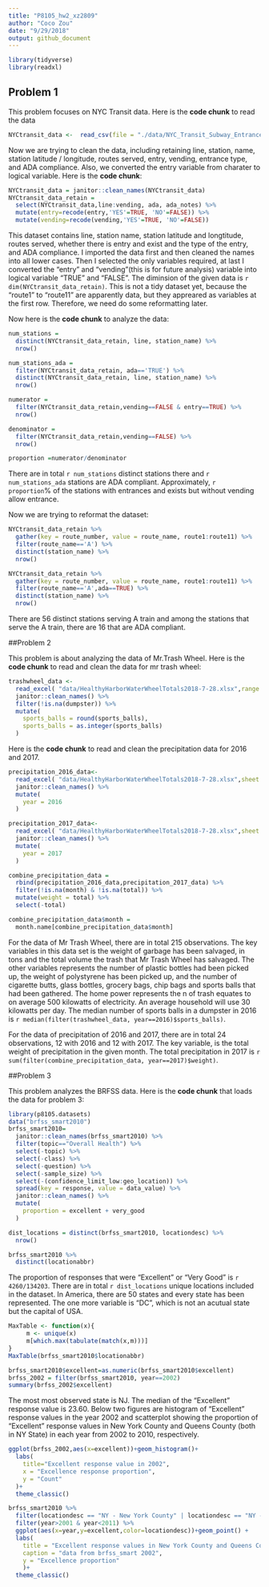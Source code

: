 ```yaml
---
title: "P8105_hw2_xz2809"
author: "Coco Zou"
date: "9/29/2018"
output: github_document
---
```


```r
library(tidyverse)
library(readxl)
```

## Problem 1

This problem focuses on NYC Transit data. Here is the **code chunk** to read the data
```r
NYCtransit_data <-  read_csv(file = "./data/NYC_Transit_Subway_Entrance_And_Exit_Data.csv")
```

Now we are trying to clean the data, including retaining line, station, name, station latitude / longitude, routes served, entry, vending, entrance type, and ADA compliance. Also, we converted the entry variable from charater to logical variable. Here is the **code chunk**:

```r
NYCtransit_data = janitor::clean_names(NYCtransit_data)
NYCtransit_data_retain = 
  select(NYCtransit_data,line:vending, ada, ada_notes) %>% 
  mutate(entry=recode(entry,'YES'=TRUE, 'NO'=FALSE)) %>% 
  mutate(vending=recode(vending,'YES'=TRUE, 'NO'=FALSE))
```

This dataset contains line, station name, station latitude and longtitude, routes served, whether there is entry and exist and the type of the entry, and ADA compliance. I imported the data first and then cleaned the names into all lower cases. Then I selected the only variables required, at last I converted the "entry" and "vending"(this is for future analysis) variable into logical variable "TRUE" and "FALSE". The diminsion of the given data is `r dim(NYCtransit_data_retain)`. This is not a tidy dataset yet, because the "route1" to "route11" are apparently data, but they appreared as variables at the first row. Therefore, we need do some reformatting later. 

Now here is the **code chunk** to analyze the data:

```r
num_stations = 
  distinct(NYCtransit_data_retain, line, station_name) %>% 
  nrow()

num_stations_ada = 
  filter(NYCtransit_data_retain, ada=='TRUE') %>% 
  distinct(NYCtransit_data_retain, line, station_name) %>% 
  nrow()

numerator = 
  filter(NYCtransit_data_retain,vending==FALSE & entry==TRUE) %>% 
  nrow()

denominator = 
  filter(NYCtransit_data_retain,vending==FALSE) %>% 
  nrow()

proportion =numerator/denominator
```

There are in total `r num_stations` distinct stations there and `r num_stations_ada` stations are ADA compliant. Approximately, `r proportion`% of the stations with entrances and exists but without vending allow entrance. 

Now we are trying to reformat the dataset:

```r
NYCtransit_data_retain %>% 
  gather(key = route_number, value = route_name, route1:route11) %>% 
  filter(route_name=='A') %>% 
  distinct(station_name) %>% 
  nrow()

NYCtransit_data_retain %>% 
  gather(key = route_number, value = route_name, route1:route11) %>% 
  filter(route_name=='A',ada==TRUE) %>% 
  distinct(station_name) %>% 
  nrow()
```
There are 56 distinct stations serving A train and among the stations that serve the A train, there are 16 that are ADA compliant.

##Problem 2

This problem is about analyzing the data of Mr.Trash Wheel. Here is the **code chunk** to read and clean the data for mr trash wheel:
```r
trashwheel_data <-  
  read_excel( "data/HealthyHarborWaterWheelTotals2018-7-28.xlsx",range = cell_cols("A:N"), ) %>% 
  janitor::clean_names() %>% 
  filter(!is.na(dumpster)) %>% 
  mutate(
    sports_balls = round(sports_balls),
    sports_balls = as.integer(sports_balls)
  )
```

Here is the **code chunk** to read and clean the precipitation data for 2016 and 2017. 
```r
precipitation_2016_data<-
  read_excel( "data/HealthyHarborWaterWheelTotals2018-7-28.xlsx",sheet = "2016 Precipitation", range = "A2:B15") %>% 
  janitor::clean_names() %>%
  mutate(
    year = 2016
  )

precipitation_2017_data<-
  read_excel( "data/HealthyHarborWaterWheelTotals2018-7-28.xlsx",sheet = "2017 Precipitation", range = "A2:B15") %>% 
  janitor::clean_names() %>%
  mutate(
    year = 2017
  )

combine_precipitation_data =
  rbind(precipitation_2016_data,precipitation_2017_data) %>% 
  filter(!is.na(month) & !is.na(total)) %>% 
  mutate(weight = total) %>% 
  select(-total)

combine_precipitation_data$month = 
  month.name[combine_precipitation_data$month] 
```

For the data of Mr Trash Wheel, there are in total 215 observations. The key variables in this data set is the weight of garbage has been salvaged, in tons and the total volume the trash that Mr Trash Wheel has salvaged. The other variables represents the number of plastic bottles had been picked up, the weight of polystyrene has been picked up, and the number of cigarette butts, glass bottles, grocery bags, chip bags and sports balls that had been gathered. The home power represents the n of trash equates to on average 500 kilowatts of electricity. An average household will use 30 kilowatts per day. The median number of sports balls in a dumpster in 2016 is `r median(filter(trashwheel_data, year==2016)$sports_balls)`. 

For the data of precipitation of 2016 and 2017, there are in total 24 observations, 12 with 2016 and 12 with 2017. The key variable, is the total weight of precipitation in the given month. The total precipitation in 2017 is `r sum(filter(combine_precipitation_data, year==2017)$weight)`. 

##Problem 3

This problem analyzes the BRFSS data. Here is the **code chunk** that loads the data for problem 3:
```r
library(p8105.datasets)
data("brfss_smart2010")
brfss_smart2010=
  janitor::clean_names(brfss_smart2010) %>% 
  filter(topic=="Overall Health") %>% 
  select(-topic) %>% 
  select(-class) %>% 
  select(-question) %>% 
  select(-sample_size) %>%
  select(-(confidence_limit_low:geo_location)) %>% 
  spread(key = response, value = data_value) %>% 
  janitor::clean_names() %>% 
  mutate(
    proportion = excellent + very_good
  )
```


```r
dist_locations = distinct(brfss_smart2010, locationdesc) %>% 
  nrow()

brfss_smart2010 %>% 
  distinct(locationabbr)
```
The proportion of responses that were “Excellent” or “Very Good" is `r 4260/134203`. There are in total `r dist_locations` unique locations included in the dataset. In America, there are 50 states and every state has been represented. The one more variable is "DC", which is not an acutual state but the capital of USA.

```r
MaxTable <- function(x){
     m <- unique(x)
     m[which.max(tabulate(match(x,m)))]
}
MaxTable(brfss_smart2010$locationabbr)
```


```r
brfss_smart2010$excellent=as.numeric(brfss_smart2010$excellent)
brfss_2002 = filter(brfss_smart2010, year==2002)
summary(brfss_2002$excellent)
```

The most most observed state is NJ. The median of the “Excellent” response value is 23.60. 
Below two figures are histogram of “Excellent” response values in the year 2002 and scatterplot showing the proportion of “Excellent” response values in New York County and Queens County (both in NY State) in each year from 2002 to 2010, respectively. 

```r
ggplot(brfss_2002,aes(x=excellent))+geom_histogram()+
  labs(
    title="Excellent response value in 2002",
    x = "Excellence response proportion",
    y = "Count"
  )+
  theme_classic()
```

```r
brfss_smart2010 %>% 
  filter(locationdesc == "NY - New York County" | locationdesc == "NY - Queens County") %>% 
  filter(year>2001 & year<2011) %>% 
  ggplot(aes(x=year,y=excellent,color=locationdesc))+geom_point() + 
  labs(
    title = "Excellent response values in New York County and Queens County",
    caption = "data from brfss_smart 2002",
    y = "Excellence proportion"
    )+
  theme_classic()
```






